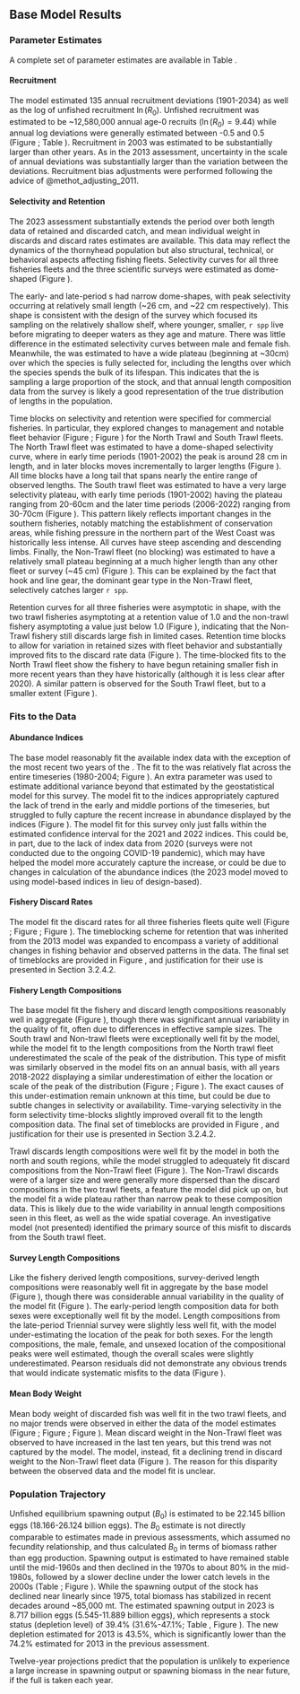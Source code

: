 ## Base Model Results


### Parameter Estimates
A complete set of parameter estimates are available in Table \ref{tab:allparstab}.

#### Recruitment
The model estimated 135 annual recruitment deviations (1901-2034) as well as the log of unfished recruitment $\ln(R_0)$. Unfished recruitment was estimated to be ~12,580,000 annual age-0 recruits ($\ln(R_0) = 9.44$) while annual log deviations were generally estimated between -0.5 and 0.5 (Figure \ref{fig:recdevs}; Table \ref{tab:rec}). Recruitment in 2003 was estimated to be substantially larger than other years. As in the 2013 assessment, uncertainty in the scale of annual deviations was substantially larger than the variation between the deviations. Recruitment bias adjustments were performed following the advice of @methot_adjusting_2011.

#### Selectivity and Retention
The 2023 assessment substantially extends the period over both length data of retained and discarded catch, and mean individual weight in discards and discard rates estimates are available. This data may reflect the dynamics of the thornyhead population but also structural, technical, or behavioral aspects affecting fishing fleets. Selectivity curves for all three fisheries fleets and the three scientific surveys were estimated as dome-shaped (Figure \ref{fig:selcurvs}). 

The early- and late-period \gls{s-tri}s had narrow dome-shapes, with peak selectivity occurring at relatively small length (~26 cm, and ~22 cm respectively). This shape is consistent with the design of the survey which focused its sampling on the relatively shallow shelf, where younger, smaller, `r spp` live before migrating to deeper waters as they age and mature. There was little difference in the estimated selectivity curves between male and female fish. Meanwhile, the \gls{s-wcgbt} was estimated to have a wide plateau (beginning at ~30cm) over which the species is fully selected for, including the lengths over which the species spends the bulk of its lifespan. This indicates that the \gls{s-wcgbt} is sampling a large proportion of the stock, and that annual length composition data from the survey is likely a good representation of the true distribution of lengths in the population. 

Time blocks on selectivity and retention were specified for commercial fisheries. In particular, they explored changes to management and notable fleet behavior (Figure \ref{fig:timeblocks}; Figure \ref{fig:diagram}) for the North Trawl and South Trawl fleets. The North Trawl fleet was estimated to have a dome-shaped selectivity curve, where in early time periods (1901-2002) the peak is around 28 cm in length, and in later blocks moves incrementally to larger lengths (Figure \ref{fig:selblocks}). All time blocks have a long tail that spans nearly the entire range of observed lengths. The South trawl fleet was estimated to have a very large selectivity plateau, with early time periods (1901-2002) having the plateau ranging from 20-60cm and the later time periods (2006-2022) ranging from 30-70cm (Figure \ref{fig:selblocks}). This pattern likely reflects important changes in the southern fisheries, notably matching the establishment of conservation areas, while fishing pressure in the northern part of the West Coast was historically less intense. All curves have steep ascending and descending limbs. Finally, the Non-Trawl fleet (no blocking) was estimated to have a relatively small plateau beginning at a much higher length than any other fleet or survey (~45 cm) (Figure \ref{fig:selblocks}). This can be explained by the fact that hook and line gear, the dominant gear type in the Non-Trawl fleet, selectively catches larger `r spp`. 

Retention curves for all three fisheries were asymptotic in shape, with the two trawl fisheries asymptoting at a retention value of 1.0 and the non-trawl fishery asymptoting a value just below 1.0 (Figure \ref{fig:retblocks}), indicating that the Non-Trawl fishery still discards large fish in limited cases. Retention time blocks to allow for variation in retained sizes with fleet behavior and substantially improved fits to the discard rate data (Figure \ref{fig:retblocks}). The time-blocked fits to the North Trawl fleet show the fishery to have begun retaining smaller fish in more recent years than they have historically (although it is less clear after 2020). A similar pattern is observed for the South Trawl fleet, but to a smaller extent (Figure \ref{fig:retblocks}).


### Fits to the Data

#### Abundance Indices
The base model reasonably fit the available index data with the exception of the most recent two years of the \gls{s-wcgbt}. The fit to the \gls{s-tri} was relatively flat across the entire timeseries (1980-2004; Figure \ref{fig:fitsTri1}). An extra parameter was used to estimate additional variance beyond that estimated by the geostatistical model for this survey. The model fit to the \gls{s-wcgbt} indices appropriately captured the lack of trend in the early and middle portions of the timeseries, but struggled to fully capture the recent increase in abundance displayed by the indices (Figure \ref{fig:fitscombo}). The model fit for this survey only just falls within the estimated confidence interval for the 2021 and 2022 indices. This could be, in part, due to the lack of index data from 2020 (surveys were not conducted due to the ongoing COVID-19 pandemic), which may have helped the model more accurately capture the increase, or could be due to changes in calculation of the abundance indices (the 2023 model moved to using model-based indices in lieu of design-based).

#### Fishery Discard Rates
The model  fit the discard rates for all three fisheries fleets quite well (Figure \ref{fig:northtrl_disc}; Figure \ref{fig:southtrl_disc}; Figure \ref{fig:nontrl_disc}). The timeblocking scheme for retention that was inherited from the 2013 model was expanded to encompass a variety of additional changes in fishing behavior and observed patterns in the data. The final set of timeblocks are provided in Figure \ref{fig:timeblocks}, and justification for their use is presented in Section 3.2.4.2.  

#### Fishery Length Compositions
The base model fit the fishery and discard length compositions reasonably well in aggregate (Figure \ref{fig:lencomps_all}), though there was significant annual variability in the quality of fit, often due to differences in effective sample sizes. The South trawl and Non-trawl fleets were exceptionally well fit by the model, while the model fit to the length compositions from the North trawl fleet underestimated the scale of the peak of the distribution. This type of misfit was similarly observed in the model fits on an annual basis, with all years 2018-2022 displaying a similar underestimation of either the location or scale of the peak of the distribution (Figure \ref{fig:ntrawl_comps_1}; Figure \ref{fig:ntrawl_comps_2}). The exact causes of this under-estimation remain unknown at this time, but could be due to subtle changes in selectivity or availability. Time-varying selectivity in the form selectivity time-blocks slightly improved overall fit to the length composition data. The final set of timeblocks are provided in Figure \ref{fig:timeblocks}, and justification for their use is presented in Section 3.2.4.2.

Trawl discards length compositions were well fit by the model in both the north and south regions, while the model struggled to adequately fit discard compositions from the Non-Trawl fleet (Figure \ref{fig:lencomps_all}). The Non-Trawl discards were of a larger size and were generally more dispersed than the discard compositions in the two trawl fleets, a feature the model did pick up on, but the model fit a wide plateau rather than narrow peak to these composition data. This is likely due to the wide variability in annual length compositions seen in this fleet, as well as the wide spatial coverage. An investigative model (not presented) identified the primary source of this misfit to discards from the South trawl fleet.

#### Survey Length Compositions
Like the fishery derived length compositions, survey-derived length compositions were reasonably well fit in aggregate by the base model (Figure \ref{fig:lencomps_all}), though there was considerable annual variability in the quality of the model fit (Figure \ref{fig:fits_wcgbts}). The early-period \gls{s-tri} length composition data for both sexes were exceptionally well fit by the model. Length compositions from the late-period Triennial survey were slightly less well fit, with the model under-estimating the location of the peak for both sexes. For the \gls{s-wcgbt} length compositions, the male, female, and unsexed location of the compositional peaks were well estimated, though the overall scales were slightly underestimated. Pearson residuals did not demonstrate any obvious trends that would indicate systematic misfits to the data (Figure \ref{fig:resids_survey}). 

#### Mean Body Weight 
Mean body weight of discarded fish was well fit in the two trawl fleets, and no major trends were observed in either the data of the model estimates (Figure \ref{fig:weightNorthTrl}; Figure \ref{fig:weightSouthTrl}; Figure \ref{fig:weightNonTrl}). Mean discard weight in the Non-Trawl fleet was observed to have increased in the last ten years, but this trend was not captured by the model. The model, instead, fit a declining trend in discard weight to the Non-Trawl fleet data (Figure \ref{fig:weightNonTrl}). The reason for this disparity between the observed data and the model fit is unclear.

### Population Trajectory
Unfished equilibrium spawning output ($B_0$) is estimated to be 22.145 billion eggs (18.166-26.124 billion eggs). The $B_0$ estimate is not directly comparable to estimates made in previous assessments, which assumed no fecundity relationship, and thus calculated $B_0$ in terms of biomass rather than egg production. Spawning output is estimated to have remained stable until the mid-1960s and then declined in the 1970s to about 80% in the mid-1980s, followed by a slower decline under the lower catch levels in the 2000s (Table \ref{tab:ts};  Figure \ref{fig:spawnout}). While the spawning output of the stock has declined near linearly since 1975, total biomass has stabilized in recent decades around ~85,000 mt. The estimated spawning output in 2023 is 8.717 billion eggs (5.545-11.889 billion eggs), which represents a stock status (depletion level) of 39.4% (31.6%-47.1%; Table \ref{tab:projections}, Figure \ref{fig:relspawnout}). The new depletion estimated for 2013 is 43.5%, which is significantly lower than the 74.2% estimated for 2013 in the previous assessment. 

Twelve-year projections predict that the population is unlikely to experience a large increase in spawning output or spawning biomass in the near future, if the full \gls{acl} is taken each year.
